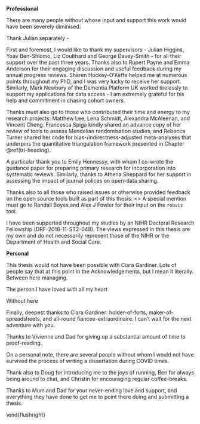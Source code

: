 <!-- TODO UPDATE and check all name spellings -->

__Professional__

There are many people without whose input and support this work would have been severely diminised: 

Thank Julian separately - 

First and foremost, I would like to thank my supervisors - Julian Higgins, Yoav Ben-Shlomo, Liz Coulthard and George Davey-Smith - for all their support over the past three years. Thanks also to Rupert Payne and Emma Anderson for their engaging discussion and useful feedback during my annual progress reviews. Sharen Hockey-O'Keffe helped me at numerous points throughout my PhD, and I was very lucky to receive her support. Similarly, Mark Newbury of the Dementia Platform UK worked tirelessly to support my applications for data access - I am extremely grateful for his help and commitment in chasing cohort owners.

Thanks must also go to those who contributed their time and energy to my research projects: Matthew Lee, Lena Schmidt, Alexandra McAleenan, and Vincent Cheng. Francesca Spiga kindly shared an advance copy of her review of tools to assess Mendelian randomisation studies, and Rebecca Turner shared her code for bias-/indirectness-adjusted meta-analyses that underpins the quantitative triangulation framework presented in Chapter \@ref(tri-heading). 

A particular thank you to Emily Hennessy, with whom I co-wrote the guidance paper for preparing primary research for incorporation into systematic reviews. Similarly, thanks to Athena Sheppard for her support in assessing the impact of journal polices on open-data sharing.

Thanks also to all those who raised issues or otherwise provided feedback on the open source tools built as part of this thesis:
<<github>> A special mention must go to Randall Boyes and Alex J Fowler for their input on the `robvis` tool.

I have been supported throughout my studies by an NIHR Doctoral Research Fellowship (DRF-2018-11-ST2-048). The views expressed in this thesis are my own and do not necessarily represent those of the NIHR or the Department of Health and Social Care.

\bigskip

__Personal__

This thesis would not have been possible with Ciara Gardiner. Lots of people say that at this point in the Acknowledgements, but I mean it literally. Between here managing. 

The person I have loved with all my heart 

Without here 

Finally, deepest thanks to Ciara Gardiner: holder-of-forts, maker-of-spreadsheets, and all-round fiancee-extraordinaire. I can't wait for the next adventure with you.

Thanks to Vivienne and Dad for giving up a substantial amount of time to proof-reading.

On a personal note, there are several people without whom I would not have survived the process of writing a dissertation during COVID times. 

Thank also to Doug for introducing me to the joys of running, Ben for always being around to chat, and Christin for encouraging regular coffee-breaks. 

Thanks to Mum and Dad for your never-ending love and support, and everything they have done to get me to point there doing and submitting a thesis.

\bigskip

\begin{flushright}
Canynge Hall, Bristol \\\
1 December 2021
\end{flushright}

